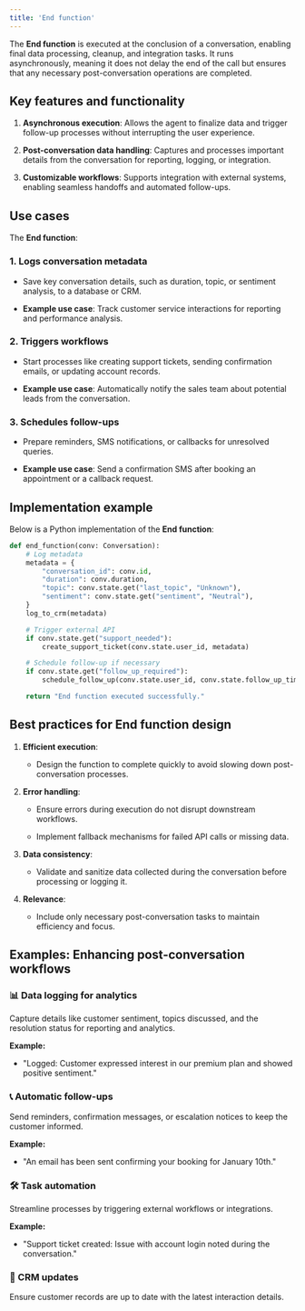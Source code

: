 ```yaml
---
title: 'End function'
---
```


The **End function** is executed at the conclusion of a conversation, enabling final data processing, cleanup, and integration tasks. It runs asynchronously, meaning it does not delay the end of the call but ensures that any necessary post-conversation operations are completed.

## Key features and functionality

1. **Asynchronous execution**: Allows the agent to finalize data and trigger follow-up processes without interrupting the user experience.

2. **Post-conversation data handling**: Captures and processes important details from the conversation for reporting, logging, or integration.

3. **Customizable workflows**: Supports integration with external systems, enabling seamless handoffs and automated follow-ups.

## Use cases

The **End function**:

### 1. **Logs conversation metadata**

* Save key conversation details, such as duration, topic, or sentiment analysis, to a database or CRM.

* **Example use case**: Track customer service interactions for reporting and performance analysis.

### 2. **Triggers workflows**

* Start processes like creating support tickets, sending confirmation emails, or updating account records.

* **Example use case**: Automatically notify the sales team about potential leads from the conversation.

### 3. **Schedules follow-ups**

* Prepare reminders, SMS notifications, or callbacks for unresolved queries.

* **Example use case**: Send a confirmation SMS after booking an appointment or a callback request.

## Implementation example

Below is a Python implementation of the **End function**:

```python
def end_function(conv: Conversation):
    # Log metadata
    metadata = {
        "conversation_id": conv.id,
        "duration": conv.duration,
        "topic": conv.state.get("last_topic", "Unknown"),
        "sentiment": conv.state.get("sentiment", "Neutral"),
    }
    log_to_crm(metadata)

    # Trigger external API
    if conv.state.get("support_needed"):
        create_support_ticket(conv.state.user_id, metadata)

    # Schedule follow-up if necessary
    if conv.state.get("follow_up_required"):
        schedule_follow_up(conv.state.user_id, conv.state.follow_up_time)

    return "End function executed successfully."
```

## Best practices for End function design

1. **Efficient execution**:

   * Design the function to complete quickly to avoid slowing down post-conversation processes.

2. **Error handling**:

   * Ensure errors during execution do not disrupt downstream workflows.

   * Implement fallback mechanisms for failed API calls or missing data.

3. **Data consistency**:

   * Validate and sanitize data collected during the conversation before processing or logging it.

4. **Relevance**:

   * Include only necessary post-conversation tasks to maintain efficiency and focus.

## Examples: Enhancing post-conversation workflows

### 📊 Data logging for analytics

Capture details like customer sentiment, topics discussed, and the resolution status for reporting and analytics.

**Example:**

* "Logged: Customer expressed interest in our premium plan and showed positive sentiment."

### 📞 Automatic follow-ups

Send reminders, confirmation messages, or escalation notices to keep the customer informed.

**Example:**

* "An email has been sent confirming your booking for January 10th."

### 🛠 Task automation

Streamline processes by triggering external workflows or integrations.

**Example:**

* "Support ticket created: Issue with account login noted during the conversation."

### 🧾 CRM updates

Ensure customer records are up to date with the latest interaction details.